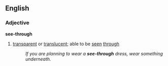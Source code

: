 ==English==

===Adjective===
'''see-through'''
#[[transparent]] or [[translucent]]; able to be [[seen]] [[through]]
#:''If you are planning to wear a '''see-through''' dress, wear something underneath.''